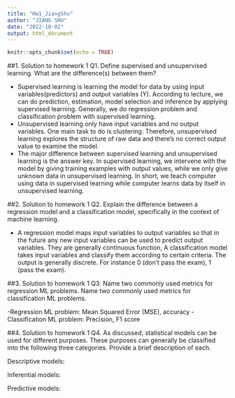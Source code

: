 ```yaml
---
title: "Hw1_JiangShu"
author: "JIANG SHU"
date: "2022-10-02"
output: html_document
---
```


```r
knitr::opts_chunk$set(echo = TRUE)
```

##1. Solution to homework 1 Q1.
Define supervised and unsupervised learning. What are the difference(s) between them?

- Supervised learning is learning the model for data by using input variables(predictors) and output variables (Y). According to lecture, we can do prediction, estimation, model selection and inference by applying supervised learning. Generally, we do regression problem and classification problem with supervised learning.
- Unsupervised learning only have input variables and no output variables. One main task to do is clustering. Therefore, unsupervised learning explores the structure of raw data and there's no correct output value to examine the model.
- The major difference between supervised learning and unsupervised learning is the answer key. In supervised learning, we intervene with the model by giving training examples with output values, while we only give unknown data in unsupervised learning. In short, we teach computer using data in supervised learning while computer learns data by itself in unsupervised learning.

##2. Solution to homework 1 Q2.
Explain the difference between a regression model and a classification model, specifically in the context of machine learning.

- A regression model maps input variables to output variables so that in the future any new input variables can be used to predict output variables. They are generally continuous function, A classification model takes input variables and classify them according to certain criteria. The output is generally discrete. For instance 0 (don't pass the exam), 1 (pass the exam). 

##3. Solution to homework 1 Q3.
Name two commonly used metrics for regression ML problems. Name two commonly used metrics for classification ML problems.

-Regression ML problem: Mean Squared Error (MSE), accuracy
-Classification ML problem: Precision, F1 score

##4. Solution to homework 1 Q4.
As discussed, statistical models can be used for different purposes. These purposes can generally be classified into the following three categories. Provide a brief description of each.

Descriptive models:

Inferential models:

Predictive models:













